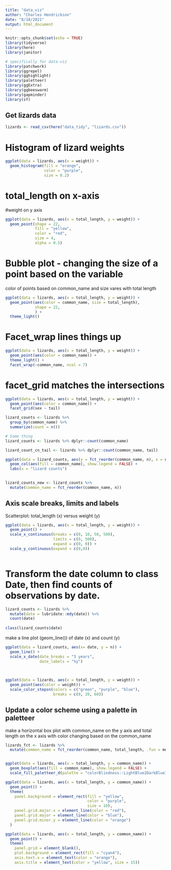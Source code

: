 ```yaml
---
title: "data_viz"
author: "Charles Hendrickson"
date: "8/18/2021"
output: html_document
---
```


```r
knitr::opts_chunk$set(echo = TRUE)
library(tidyverse)
library(here)
library(janitor)

# specifically for data-viz
library(patchwork)
library(ggrepel)
library(gghighlight)
library(paletteer)
library(ggExtra)
library(ggbeeswarm)
library(gapminder)
library(sf)

```

## Get lizards data

```r
lizards <- read_csv(here("data_tidy", "lizards.csv"))
```

# Histogram of lizard weights 
```r
ggplot(data = lizards, aes(x = weight)) + 
  geom_histogram(fill = "orange",
                 color = "purple",
                 size = 0.2)
```


# total_length on x-axis
#weight on y axis


```r
ggplot(data = lizards, aes(x = total_length, y = weight)) +
  geom_point(shape = 22,
             fill = "yellow",
             color = "red",
             size = 4,
             alpha = 0.5)
```

# Bubble plot - changing the size of a point based on the variable 
color of points based on common_name and size vares with total length 
```r
ggplot(data = lizards, aes(x = total_length, y = weight)) +
  geom_point(aes(color = common_name, size = total_length),
             shape = 22,
             ) +
  theme_light()

```

# Facet_wrap lines things up
```r
ggplot(data = lizards, aes(x = total_length, y = weight)) +
  geom_point(aes(color = common_name)) +
  theme_light() +
  facet_wrap(~common_name, ncol = 7)

```


# facet_grid matches the intersections 
```r
ggplot(data = lizards, aes(x = total_length, y = weight)) +
  geom_point(aes(color = common_name)) +
  facet_grid(sex ~ tail)
```


```r
lizard_counts <- lizards %>% 
  group_by(common_name) %>% 
  summarize(count = n())

# Same thing
lizard_counts <- lizards %>% dplyr::count(common_name)

lizard_count_cn_tail <- lizards %>% dplyr::count(common_name, tail)

```

```r
ggplot(data = lizard_counts, aes(y = fct_reorder(common_name, n), x = n)) +
  geom_col(aes(fill = common_name), show.legend = FALSE) +
  labs(x = "lizard counts")
  
```

```r
lizard_counts_new <- lizard_counts %>% 
  mutate(common_name = fct_reorder(common_name, n))
```

## Axis scale breaks, limits and labels 

Scatterplot: total_length (x) versus weight (y)
```r
ggplot(data = lizards, aes(x = total_length, y = weight)) +
  geom_point() +
  scale_x_continuous(breaks = c(0, 10, 50, 500),
                     limits = c(0, 500),
                     expand = c(0, 0)) +
  scale_y_continuous(expand = c(0,0))
  
```
# Transform the date column to class Date, then find counts of observations by date.
```r
lizard_counts <- lizards %>% 
  mutate(date = lubridate::mdy(date)) %>% 
  count(date)
  
class(lizard_counts$date)

```

make a line plot (geom_line()) of date (x) and count (y)

```r
ggplot(data = lizard_counts, aes(x= date, y = n)) +
  geom_line() +
  scale_x_date(date_breaks = "3 years",
               date_labels = "%y")
  
  
```

```r
ggplot(data = lizards, aes(x = total_length, y = weight)) +
  geom_point(aes(color = weight)) +
  scale_color_stepsn(colors = c("green", "purple", "blue"),
                     breaks = c(0, 20, 60))
```

## Update a color scheme using a palette in paletteer
make a horizontal box plot with common_name on the y axis and total length on the x axis with color changing based on the common_name

```r
lizards_fct <- lizards %>% 
  mutate(common_name = fct_reorder(common_name, total_length, .fun = median))


ggplot(data = lizards, aes(x = total_length, y = common_name)) +
  geom_boxplot(aes(fill = common_name), show.legend = FALSE) +
  scale_fill_paletteer_d(palette = "colorBlindness::LightBlue2DarkBlue7Steps")

```

```r
ggplot(data = lizards, aes(x = total_length, y = common_name)) +
  geom_point() +
  theme(
    panel.background = element_rect(fill = "yellow", 
                                    color = "purple",
                                    size = 10),
    panel.grid.major.x = element_line(color = "red"),
    panel.grid.major = element_line(color = "blue"),
    panel.grid.minor.y = element_line(color = "orange")
  )
```

```r
ggplot(data = lizards, aes(x = total_length, y = common_name)) +
  geom_point() +
  theme(
    panel.grid = element_blank(),
    plot.background = element_rect(fill = "cyan4"),
    axis.text.x = element_text(color = "orange"),
    axis.title = element_text(color = "yellow", size = 15))
```







